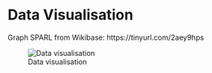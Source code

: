 # Data Visualisation

Graph SPARL from Wikibase: https://tinyurl.com/2aey9hps

![Data visualisation](/images/datavis.jpg)

